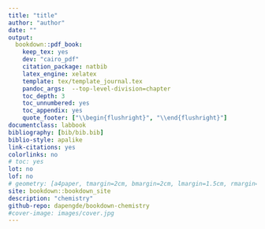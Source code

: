 ```yaml
--- 
title: "title"
author: "author"
date: ""
output:
  bookdown::pdf_book:
    keep_tex: yes
    dev: "cairo_pdf"
    citation_package: natbib
    latex_engine: xelatex
    template: tex/template_journal.tex
    pandoc_args:  --top-level-division=chapter
    toc_depth: 3
    toc_unnumbered: yes
    toc_appendix: yes
    quote_footer: ["\\begin{flushright}", "\\end{flushright}"]
documentclass: labbook
bibliography: [bib/bib.bib]
biblio-style: apalike
link-citations: yes
colorlinks: no  
# toc: yes
lot: no
lof: no
# geometry: [a4paper, tmargin=2cm, bmargin=2cm, lmargin=1.5cm, rmargin=1.5cm]
site: bookdown::bookdown_site
description: "chemistry"
github-repo: dapengde/bookdown-chemistry
#cover-image: images/cover.jpg
---
```



